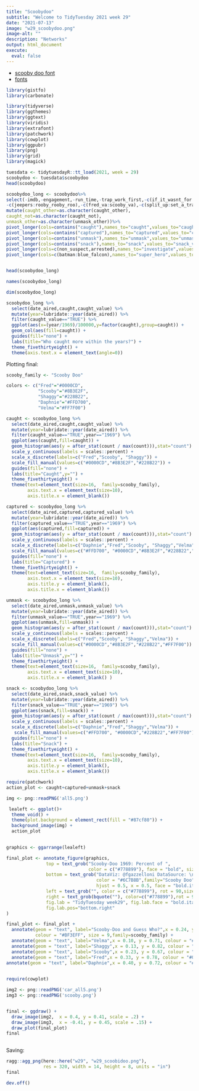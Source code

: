 ```yaml
---
title: "Scoobydoo"
subtitle: "Welcome to TidyTuesday 2021 week 29"
date: "2021-07-13"
image: "w29_scoobydoo.png"
image-alt: ""
description: "Networks"
output: html_document
execute: 
  eval: false
---
```



- [scooby doo font](https://fonts2u.com/scooby-doo.font)
- [fonts](https://www.r-bloggers.com/2019/03/adding-custom-fonts-to-ggplot-in-r/)

```r
library(gistfo)
library(carbonate)

library(tidyverse)
library(ggthemes)
library(ggtext)
library(viridis)
library(extrafont)
library(patchwork)
library(cowplot)
library(ggpubr)
library(png)
library(grid)
library(magick)
```

```r

tuesdata <- tidytuesdayR::tt_load(2021, week = 29)
scoobydoo <- tuesdata$scoobydoo
head(scoobydoo)

```



```r
scoobydoo_long <- scoobydoo%>%
select(-imdb,-engagement,-run_time,-trap_work_first,-c(if_it_wasnt_for:door_gag),
-c(jeepers:rooby_rooby_roo),-c(fred_va:scooby_va),-c(split_up:set_a_trap))%>%
mutate(caught_other=as.character(caught_other),
caught_not=as.character(caught_not),
unmask_other=as.character(unmask_other))%>%
pivot_longer(cols=contains("caught"),names_to="caught",values_to="caught_value")%>%
pivot_longer(cols=contains("captured"),names_to="captured",values_to="captured_value")%>%
pivot_longer(cols=contains("unmask"),names_to="unmask",values_to="unmask_value")%>%
pivot_longer(cols=contains("snack"),names_to="snack",values_to="snack_value")%>%
pivot_longer(cols=c(non_suspect,arrested),names_to="investigate",values_to="investigate_value")%>%
pivot_longer(cols=c(batman:blue_falcon),names_to="super_hero",values_to="super_hero_value")


head(scoobydoo_long)
```

```r
names(scoobydoo_long)
```

```r
dim(scoobydoo_long)
```

```r
scoobydoo_long %>% 
  select(date_aired,caught,caught_value) %>%
  mutate(year=lubridate::year(date_aired)) %>%
  filter(caught_value=="TRUE") %>%
  ggplot(aes(x=(year/1969)/100000,y=factor(caught),group=caught)) +
  geom_col(aes(fill=caught)) +
  guides(fill="none") + 
  labs(title="Who caught more within the years?") +
  theme_fivethirtyeight() +
  theme(axis.text.x = element_text(angle=0))

```


Plotting final:
```r
scooby_family <- "Scooby Doo"

colors <- c("Fred"="#0000CD",
            "Scooby"="#8B3E2F",
            "Shaggy"="#228B22",
            "Daphnie"="#FFD700",
            "Velma"="#FF7F00")

caught <- scoobydoo_long %>% 
  select(date_aired,caught,caught_value) %>%
  mutate(year=lubridate::year(date_aired)) %>%
  filter(caught_value=="TRUE",year=="1969") %>%
  ggplot(aes(caught,fill=caught)) +
  geom_histogram(aes(y = after_stat(count / max(count))),stat="count") + 
  scale_y_continuous(labels = scales::percent) +
  scale_x_discrete(labels=c("Fred","Scooby", "Shaggy")) +
  scale_fill_manual(values=c("#0000CD","#8B3E2F","#228B22")) +
  guides(fill="none") +
  labs(title="Caught",y="") +
  theme_fivethirtyeight() +
  theme(text=element_text(size=16,  family=scooby_family),
        axis.text.x = element_text(size=10),
        axis.title.x = element_blank())

captured <- scoobydoo_long %>% 
  select(date_aired,captured,captured_value) %>%
  mutate(year=lubridate::year(date_aired)) %>%
  filter(captured_value=="TRUE",year=="1969") %>%
  ggplot(aes(captured,fill=captured)) +
  geom_histogram(aes(y = after_stat(count / max(count))),stat="count") + 
  scale_y_continuous(labels = scales::percent) +
  scale_x_discrete(labels=c("Daphnie","Fred","Scooby", "Shaggy","Velma")) +
  scale_fill_manual(values=c("#FFD700", "#0000CD","#8B3E2F","#228B22","#FF7F00")) +
  guides(fill="none") +
  labs(title="Captured") +
  theme_fivethirtyeight() +
  theme(text=element_text(size=16,  family=scooby_family),
        axis.text.x = element_text(size=10),
        axis.title.y = element_blank(),
        axis.title.x = element_blank())

unmask <- scoobydoo_long %>% 
  select(date_aired,unmask,unmask_value) %>%
  mutate(year=lubridate::year(date_aired)) %>%
  filter(unmask_value=="TRUE",year=="1969") %>%
  ggplot(aes(unmask,fill=unmask)) +
  geom_histogram(aes(y = after_stat(count / max(count))),stat="count") + 
  scale_y_continuous(labels = scales::percent) +
  scale_x_discrete(labels=c("Fred","Scooby", "Shaggy","Velma")) +
  scale_fill_manual(values=c("#0000CD","#8B3E2F","#228B22","#FF7F00")) +
  guides(fill="none") +
  labs(title="Unmask",y="") +
  theme_fivethirtyeight() +
  theme(text=element_text(size=16,  family=scooby_family),
        axis.text.x = element_text(size=10),
        axis.title.x = element_blank() )

snack <- scoobydoo_long %>% 
  select(date_aired,snack,snack_value) %>%
  mutate(year=lubridate::year(date_aired)) %>%
  filter(snack_value=="TRUE",year=="1969") %>%
  ggplot(aes(snack,fill=snack)) +
  geom_histogram(aes(y = after_stat(count / max(count))),stat="count") + 
  scale_y_continuous(labels = scales::percent) +
  scale_x_discrete(labels=c("Daphnie","Fred","Shaggy","Velma")) +
   scale_fill_manual(values=c("#FFD700", "#0000CD","#228B22","#FF7F00")) +
  guides(fill="none") +
  labs(title="Snack") +
  theme_fivethirtyeight() +
  theme(text=element_text(size=16,  family=scooby_family),
        axis.text.x = element_text(size=10),
        axis.title.y = element_blank(),
        axis.title.x = element_blank())

require(patchwork)
action_plot <- caught+captured+unmask+snack

img <- png::readPNG('all5.png')

 lealeft <- ggplot()+
  theme_void() +
  theme(plot.background = element_rect(fill = "#87cf80")) + 
  background_image(img) +
  action_plot 
 

graphics <- ggarrange(lealeft) 

final_plot <- annotate_figure(graphics,
               top = text_grob("Scooby-Doo 1969: Percent of ", 
                               color = c("#778899"), face = "bold", size = 35,family="Scooby Doo"),
               bottom = text_grob("DataViz: @fgazzelloni DataSource: \n TidyTuesday week29, Scooby-Doo,Kaggle,ScoobyPedia",
                                  color = "#6C7B8B",family="Scooby Doo",
                                  hjust = 0.5, x = 0.5, face = "bold.italic", size = 10),
               left = text_grob("", color = c("#778899"), rot = 90,size=10),
               right = text_grob(bquote(""), color=c("#778899"),rot = 90,size=10),
               fig.lab = "TidyTuesday week29", fig.lab.face = "bold.italic",fig.lab.size=8,
               fig.lab.pos="bottom.right"
)

final_plot <- final_plot +
  annotate(geom = "text", label="Scooby-Doo and Guess Who?",x = 0.24, y = 0.87, 
           colour = "#BF3EFF", size = 9,family=scooby_family) +
  annotate(geom = "text", label="Velma",x = 0.10, y = 0.71, colour = "#FF7F00", size = 7,family=scooby_family) +
  annotate(geom = "text", label="Shaggy",x = 0.13, y = 0.82, colour = "#228B22", size = 7,family=scooby_family) +
  annotate(geom = "text", label="Scooby",x = 0.23, y = 0.67, colour = "#8B3E2F", size = 7,family=scooby_family) +
  annotate(geom = "text", label="Fred",x = 0.33, y = 0.78, colour = "#0000CD", size = 7,family=scooby_family) +
annotate(geom = "text", label="Daphnie",x = 0.40, y = 0.72, colour = "#FFD700", size = 7,family=scooby_family) 

  
require(cowplot)

img2 <- png::readPNG('car_all5.png')
img3 <- png::readPNG('scooby.png')


final <- ggdraw() +
  draw_image(img2,  x = 0.4, y = 0.41, scale = .2) +
  draw_image(img3,  x = -0.41, y = 0.45, scale = .15) +
  draw_plot(final_plot)
final
  
```

Saving:
```r
ragg::agg_png(here::here("w29", "w29_scoobidoo.png"),
              res = 320, width = 14, height = 8, units = "in")
final

dev.off()

```




